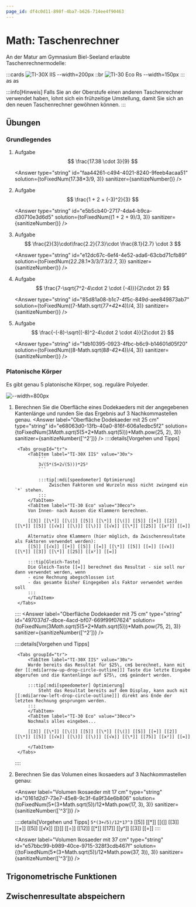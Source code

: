 ```yaml
---
page_id: df4c0d11-898f-4ba7-b626-714ee4f90463
---
```



# Math: Taschenrechner

An der Matur am Gymnasium Biel-Seeland erlaubte Taschenrechnermodelle:

:::cards
![TI-30X IIS --width=200px](./images/tr-30x.avif)
::br
![TI-30 Eco Rs --width=150px](./images/tr-30-eco-rs.avif)
:::
<Tabs groupId="tr">
    <TabItem label="TI-30X IIS" value="30x">as</TabItem>
    <TabItem label="TI-30 Eco" value="30eco">as</TabItem>
</Tabs>

:::info[Hinweis]
Falls Sie an der Oberstufe einen anderen Taschenrechner verwendet haben, lohnt sich ein frühzeitige Umstellung, damit Sie sich an den neuen Taschenrechner gewöhnen können.
:::


## Übungen

### Grundlegendes
1. Aufgabe
    $$
    \frac{17.38 \cdot 3}{9}
    $$

    <Answer type="string" id="faa44261-c494-4021-8240-9feeb4acaa51" solution={toFixedNum(17.38*3/9, 3)} sanitizer={sanitizeNumber()} />
2. Aufgabe
    $$
    \frac{1 + 2 + (-3)^2}{3}
    $$

    <Answer type="string" id="e5b5cb40-2717-4da4-b9ca-d30710e3d6d5" solution={toFixedNum((1 + 2 + 9)/3, 3)} sanitizer={sanitizeNumber()} />
3. Aufgabe
    $$
    \frac{2}{3}\cdot\frac{2.2}{7.3}\cdot \frac{8.1}{2.7} \cdot 3
    $$

    <Answer type="string" id="e12dc67c-6ef4-4e52-ada6-63cbd71cfb89" solution={toFixedNum(2*2.2*8.1*3/3/7.3/2.7, 3)} sanitizer={sanitizeNumber()} />
4. Aufgabe
    $$
    \frac{7-\sqrt{7^2-4\cdot 2 \cdot (-4)}}{2\cdot 2}
    $$

    <Answer type="string" id="85d81a08-b1c7-4f5c-849d-aee849873ab7" solution={toFixedNum((7-Math.sqrt(7*7+4*2*4))/4, 3)} sanitizer={sanitizeNumber()} />
5. Aufgabe
    $$
    \frac{-(-8)-\sqrt{(-8)^2-4\cdot 2 \cdot 4}}{2\cdot 2}
    $$

    <Answer type="string" id="1db10395-0923-4fbc-b6c9-b14601d05f20" solution={toFixedNum((8-Math.sqrt(8*8-4*2*4))/4, 3)} sanitizer={sanitizeNumber()} />


### Platonische Körper
Es gibt genau $5$ platonische Körper, sog. reguläre Polyeder.

![--width=800px](./images/regulaere-polyeder.png)

1. Berechnen Sie die Oberfläche eines Dodekaeders mit der angegebenen Kantenlänge und runden Sie das Ergebnis auf 3 Nachkommastellen genau.
    <Answer label="Oberfläche Dodekaeder mit 25 cm" type="string" id="e68063d0-13fb-40a0-816f-606a1edbc5f2" solution={toFixedNum(3*Math.sqrt(5*(5+2*Math.sqrt(5)))*Math.pow(25, 2), 3)} sanitizer={sanitizeNumber(['^2'])} />
    ::::details[Vorgehen und Tipps]

        <Tabs groupId="tr">
            <TabItem label="TI-30X IIS" value="30x">
                ```
                3√(5*(5+2√(5)))*25²
                ```

                :::tip[:mdi[speedometer] Optimierung]
                    Zwischen Faktoren und Wurzeln muss nicht zwingend ein `*` stehen.
                :::
            </TabItem>
            <TabItem label="TI-30 Eco" value="30eco">
            Von Innen- nach Aussen die Klammern berechnen.
            
            [[3]] [[\*]] [[\(]] [[5]] [[\*]] [[\(]] [[5]] [[+]] [[2]] [[\*]] [[5]] [[√x]] [[\)]] [[\)]] [[√x]] [[\*]] [[25]] [[x²]] [[=]]

            Alternativ ohne Klammern (hier möglich, da Zwischenresultate als Faktoren verwendet werden):
            [[5]] [[√x]] [[+]] [[5]] [[=]] [[\*]] [[5]] [[=]] [[√x]] [[\*]] [[3]] [[\*]] [[25]] [[x²]] [[=]]
            
            :::tip[Gleich-Taste]
            Die Gleich-Taste [[=]] berechnet das Resultat - sie soll nur dann verwendet werden, wenn
            - eine Rechnung abegschlossen ist
            - das gesamte bisher Eingegeben als Faktor verwendet werden soll
            :::
            </TabItem>
        </Tabs>
    ::::
    <Answer label="Oberfläche Dodekaeder mit 75 cm" type="string" id="497037d7-dbce-4acd-bf07-669f99f07624" solution={toFixedNum(3*Math.sqrt(5*(5+2*Math.sqrt(5)))*Math.pow(75, 2), 3)} sanitizer={sanitizeNumber(['^2'])} />

    ::::details[Vorgehen und Tipps]

        <Tabs groupId="tr">
            <TabItem label="TI-30X IIS" value="30x">
            Wurde bereits das Resultat für $25\, cm$ berechnet, kann mit der [[:mdi[arrow-up-drop-circle-outline]]] Taste die letzte Eingabe abgerufen und die Kantenlänge auf $75\, cm$ geändert werden.

            :::tip[:mdi[speedometer] Optimierung]
                Steht das Resultat bereits auf dem Display, kann auch mit [[:mdi[arrow-left-drop-circle-outline]]] direkt ans Ende der letzten Rechnung gesprungen werden.
            :::
            </TabItem>
            <TabItem label="TI-30 Eco" value="30eco">
            Nochmals alles eingeben...

            [[3]] [[\*]] [[\(]] [[5]] [[\*]] [[\(]] [[5]] [[+]] [[2]] [[\*]] [[5]] [[√x]] [[\)]] [[\)]] [[√x]] [[\*]] [[75]] [[x²]] [[=]]            
            
            </TabItem>
        </Tabs>
    ::::


2. Berechnen Sie das Volumen eines Ikosaeders auf 3 Nachkommastellen genau:
    
    <Answer label="Volumen Ikosaeder mit 17 cm" type="string" id="0161d2d7-73e7-45e8-9c3f-6a9f34e6b806" solution={toFixedNum(5*(3+Math.sqrt(5))/12*Math.pow(17, 3), 3)} sanitizer={sanitizeNumber(['^3'])} />

    ::::details[Vorgehen und Tipps]
    <Tabs groupId="tr">
        <TabItem label="TI-30X IIS" value="30x">
            ```
            5*(3+√5)/12*17^3
            ```
        </TabItem>
        <TabItem label="TI-30 Eco" value="30eco">
        [[5]] [[\*]] [[\(]] [[3]] [[+]] [[5]] [[√x]] [[\)]] [[÷]] [[12]] [[\*]] [[17]] [[yˣ]] [[3]] [[=]]
        </TabItem>
    </Tabs>
    ::::
    
    <Answer label="Volumen Ikosaeder mit 37 cm" type="string" id="e57bbc99-b989-40ce-9715-328f3cdb467f" solution={(toFixedNum(5*(3+Math.sqrt(5))/12*Math.pow(37, 3)), 3)} sanitizer={sanitizeNumber(['^3'])} />

## Trigonometrische Funktionen


## Zwischenresultate abspeichern


